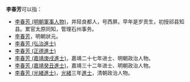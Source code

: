 '''李春芳'''可以指：
*[[李春芳_(明朝軍事人物)|李春芳 (明朝軍事人物)]]，井陉良都人，号西屏。早年是岁贡生，初授祁县知县。累官太原同知，管理石州事务。
*[[李春芳|李春芳]]，明朝狀元。
*[[李春芳_(弘治進士)|李春芳 (弘治進士)]]
*[[李春芳_(正德進士)|李春芳 (正德進士)]]
*[[李春芳_(嘉靖庚戌進士)|李春芳 (嘉靖庚戌進士)]]，嘉靖二十七年进士、明朝政治人物。
*[[李春芳_(嘉靖癸丑進士)|李春芳 (嘉靖癸丑進士)]]，嘉靖三十二年进士、明朝政治人物。
*[[李春芳_(光緒進士)|李春芳 (光緒進士)]]，[[光緒|光緒]]三年[[進士|進士]]，清朝政治人物。
{{消歧义|C春芳|Cat=三字李姓人名消歧义}}
